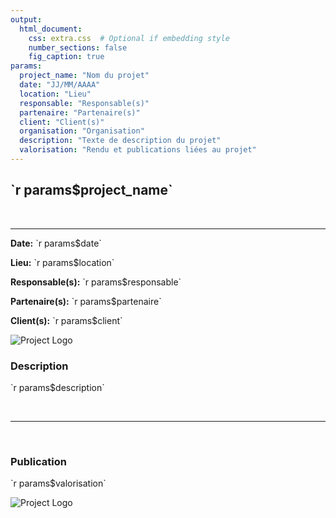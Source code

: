 ```yaml
---
output:
  html_document:
    css: extra.css  # Optional if embedding style
    number_sections: false
    fig_caption: true
params:
  project_name: "Nom du projet"
  date: "JJ/MM/AAAA"
  location: "Lieu"
  responsable: "Responsable(s)"
  partenaire: "Partenaire(s)"
  client: "Client(s)"
  organisation: "Organisation"
  description: "Texte de description du projet"
  valorisation: "Rendu et publications liées au projet"
---
```


```{=html}
<div class="card">
  <div class="card-inner">

    <div class="card-front">
      <div class="card-content">
        <h2> `r params$project_name`</h2>

<br>
        <hr />

      <div class="project-info">
        <p><strong>Date:</strong> `r params$date`</p>
        <p><strong>Lieu:</strong> `r params$location`</p>
        <p><strong>Responsable(s):</strong> `r params$responsable`</p>
        <p><strong>Partenaire(s):</strong> `r params$partenaire`</p>
        <p><strong>Client(s):</strong> `r params$client`</p>
       </div>

      </div>
      
      <div class="card-logo">
  <img src="Images_et_Logo/Logo_Cohabys.png" alt="Project Logo" />
</div>
      
    </div>

    <div class="card-back">

     <div class="project-section">
          <h3>Description</h3>
          <p>`r params$description`</p>
        </div>

<br>
        <hr />
<br>

        <div class="project-section">
          <h3>Publication</h3>
          <p>`r params$valorisation`</p>
        </div>

        <div class="card-logo">
  <img src="Images_et_Logo/Logo_Cohabys.png" alt="Project Logo" />
</div>

    </div>

  </div>
</div>

<script>
document.addEventListener("DOMContentLoaded", function () {
  const cards = document.querySelectorAll(".card");
  cards.forEach(card => {
    card.addEventListener("click", function () {
      card.querySelector(".card-inner").classList.toggle("flipped");
    });
  });
});
</script>
```

